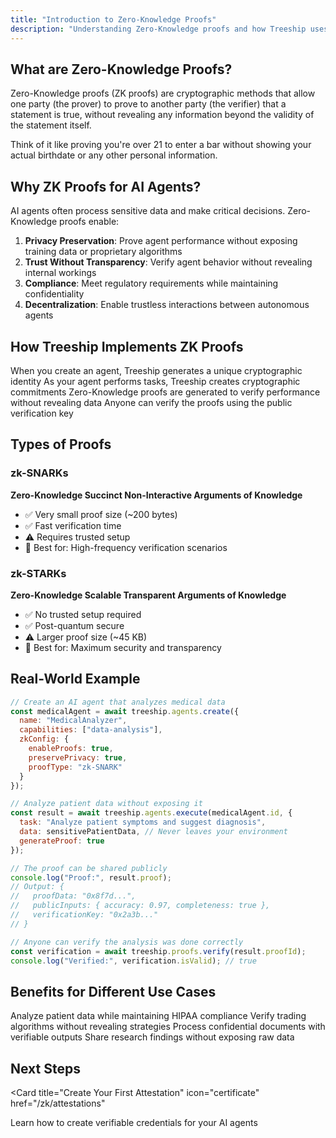 ```yaml
---
title: "Introduction to Zero-Knowledge Proofs"
description: "Understanding Zero-Knowledge proofs and how Treeship uses them for AI agent verification"
---
```


## What are Zero-Knowledge Proofs?

Zero-Knowledge proofs (ZK proofs) are cryptographic methods that allow one party (the prover) to prove to another party (the verifier) that a statement is true, without revealing any information beyond the validity of the statement itself.

<Note>
  Think of it like proving you're over 21 to enter a bar without showing your actual birthdate or any other personal information.
</Note>

## Why ZK Proofs for AI Agents?

AI agents often process sensitive data and make critical decisions. Zero-Knowledge proofs enable:

1. **Privacy Preservation**: Prove agent performance without exposing training data or proprietary algorithms
2. **Trust Without Transparency**: Verify agent behavior without revealing internal workings
3. **Compliance**: Meet regulatory requirements while maintaining confidentiality
4. **Decentralization**: Enable trustless interactions between autonomous agents

## How Treeship Implements ZK Proofs

<Steps>
  <Step title="Agent Registration">
    When you create an agent, Treeship generates a unique cryptographic identity
  </Step>
  <Step title="Action Execution">
    As your agent performs tasks, Treeship creates cryptographic commitments
  </Step>
  <Step title="Proof Generation">
    Zero-Knowledge proofs are generated to verify performance without revealing data
  </Step>
  <Step title="Verification">
    Anyone can verify the proofs using the public verification key
  </Step>
</Steps>

## Types of Proofs

### zk-SNARKs
**Zero-Knowledge Succinct Non-Interactive Arguments of Knowledge**

- ✅ Very small proof size (~200 bytes)
- ✅ Fast verification time
- ⚠️ Requires trusted setup
- 🚀 Best for: High-frequency verification scenarios

### zk-STARKs
**Zero-Knowledge Scalable Transparent Arguments of Knowledge**

- ✅ No trusted setup required
- ✅ Post-quantum secure
- ⚠️ Larger proof size (~45 KB)
- 🚀 Best for: Maximum security and transparency

## Real-World Example

```javascript
// Create an AI agent that analyzes medical data
const medicalAgent = await treeship.agents.create({
  name: "MedicalAnalyzer",
  capabilities: ["data-analysis"],
  zkConfig: {
    enableProofs: true,
    preservePrivacy: true,
    proofType: "zk-SNARK"
  }
});

// Analyze patient data without exposing it
const result = await treeship.agents.execute(medicalAgent.id, {
  task: "Analyze patient symptoms and suggest diagnosis",
  data: sensitivePatientData, // Never leaves your environment
  generateProof: true
});

// The proof can be shared publicly
console.log("Proof:", result.proof);
// Output: { 
//   proofData: "0x8f7d...", 
//   publicInputs: { accuracy: 0.97, completeness: true },
//   verificationKey: "0x2a3b..." 
// }

// Anyone can verify the analysis was done correctly
const verification = await treeship.proofs.verify(result.proofId);
console.log("Verified:", verification.isValid); // true
```

## Benefits for Different Use Cases

<CardGroup cols={2}>
  <Card title="Healthcare" icon="hospital">
    Analyze patient data while maintaining HIPAA compliance
  </Card>
  <Card title="Finance" icon="chart-line">
    Verify trading algorithms without revealing strategies
  </Card>
  <Card title="Legal" icon="scale-balanced">
    Process confidential documents with verifiable outputs
  </Card>
  <Card title="Research" icon="flask">
    Share research findings without exposing raw data
  </Card>
</CardGroup>

## Next Steps

<Card
  title="Create Your First Attestation"
  icon="certificate"
  href="/zk/attestations"
>
  Learn how to create verifiable credentials for your AI agents
</Card>